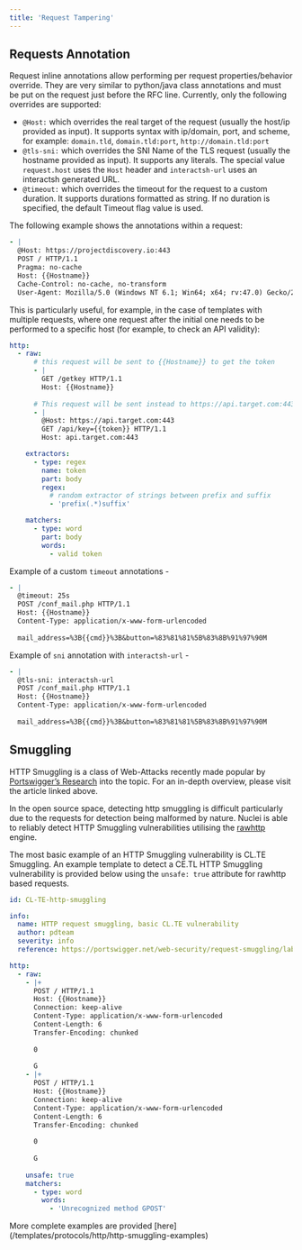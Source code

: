 ```yaml
---
title: 'Request Tampering'
---
```


## Requests Annotation

Request inline annotations allow performing per request properties/behavior override. They are very similar to python/java class annotations and must be put on the request just before the RFC line. Currently, only the following overrides are supported:

- `@Host:` which overrides the real target of the request (usually the host/ip provided as input). It supports syntax with ip/domain, port, and scheme, for example: `domain.tld`, `domain.tld:port`, `http://domain.tld:port`
- `@tls-sni:` which overrides the SNI Name of the TLS request (usually the hostname provided as input). It supports any literals. The special value `request.host` uses the `Host` header and `interactsh-url` uses an interactsh generated URL.
- `@timeout:` which overrides the timeout for the request to a custom duration. It supports durations formatted as string. If no duration is specified, the default Timeout flag value is used.

The following example shows the annotations within a request:

```yaml
- |
  @Host: https://projectdiscovery.io:443
  POST / HTTP/1.1
  Pragma: no-cache
  Host: {{Hostname}}
  Cache-Control: no-cache, no-transform
  User-Agent: Mozilla/5.0 (Windows NT 6.1; Win64; x64; rv:47.0) Gecko/20100101 Firefox/47.0
```
This is particularly useful, for example, in the case of templates with multiple requests, where one request after the initial one needs to be performed to a specific host (for example, to check an API validity):

```yaml
http:
  - raw:
      # this request will be sent to {{Hostname}} to get the token
      - |
        GET /getkey HTTP/1.1
        Host: {{Hostname}}
        
      # This request will be sent instead to https://api.target.com:443 to verify the token validity
      - |
        @Host: https://api.target.com:443
        GET /api/key={{token}} HTTP/1.1
        Host: api.target.com:443

    extractors:
      - type: regex
        name: token
        part: body
        regex:
          # random extractor of strings between prefix and suffix
          - 'prefix(.*)suffix'

    matchers:
      - type: word
        part: body
        words:
          - valid token
```

Example of a custom `timeout` annotations - 

```yaml
- |
  @timeout: 25s
  POST /conf_mail.php HTTP/1.1
  Host: {{Hostname}}
  Content-Type: application/x-www-form-urlencoded
  
  mail_address=%3B{{cmd}}%3B&button=%83%81%81%5B%83%8B%91%97%90M
```

Example of `sni` annotation with `interactsh-url` - 

```yaml
- |
  @tls-sni: interactsh-url
  POST /conf_mail.php HTTP/1.1
  Host: {{Hostname}}
  Content-Type: application/x-www-form-urlencoded
  
  mail_address=%3B{{cmd}}%3B&button=%83%81%81%5B%83%8B%91%97%90M
```

## Smuggling

HTTP Smuggling is a class of Web-Attacks recently made popular by [Portswigger’s Research](https://portswigger.net/research/http-desync-attacks-request-smuggling-reborn) into the topic. For an in-depth overview, please visit the article linked above.

In the open source space, detecting http smuggling is difficult particularly due to the requests for detection being malformed by nature. Nuclei is able to reliably detect HTTP Smuggling vulnerabilities utilising the [rawhttp](https://github.com/projectdiscovery/rawhttp) engine.

The most basic example of an HTTP Smuggling vulnerability is CL.TE Smuggling. An example template to detect a CE.TL HTTP Smuggling vulnerability is provided below using the `unsafe: true` attribute for rawhttp based requests.

```yaml
id: CL-TE-http-smuggling

info:
  name: HTTP request smuggling, basic CL.TE vulnerability
  author: pdteam
  severity: info
  reference: https://portswigger.net/web-security/request-smuggling/lab-basic-cl-te

http:
  - raw:
    - |+
      POST / HTTP/1.1
      Host: {{Hostname}}
      Connection: keep-alive
      Content-Type: application/x-www-form-urlencoded
      Content-Length: 6
      Transfer-Encoding: chunked
      
      0
      
      G      
    - |+
      POST / HTTP/1.1
      Host: {{Hostname}}
      Connection: keep-alive
      Content-Type: application/x-www-form-urlencoded
      Content-Length: 6
      Transfer-Encoding: chunked
      
      0
      
      G
            
    unsafe: true
    matchers:
      - type: word
        words:
          - 'Unrecognized method GPOST'
```

<Tip>
More complete examples are provided [here](/templates/protocols/http/http-smuggling-examples)
</Tip>